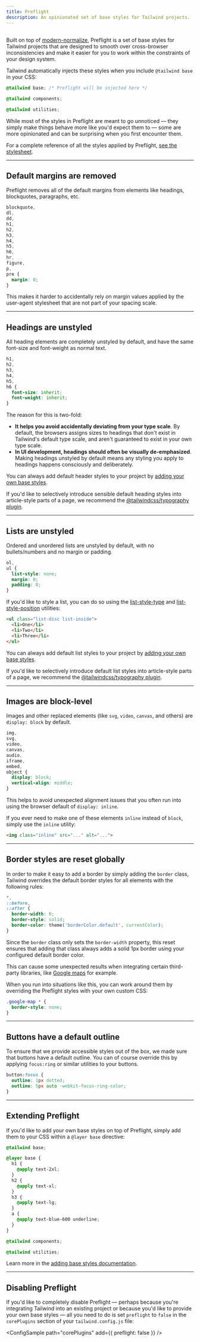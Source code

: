 ```yaml
---
title: Preflight
description: An opinionated set of base styles for Tailwind projects.
---
```



## <Heading hidden>Overview</Heading>

Built on top of [modern-normalize](https://github.com/sindresorhus/modern-normalize), Preflight is a set of base styles for Tailwind projects that are designed to smooth over cross-browser inconsistencies and make it easier for you to work within the constraints of your design system.

Tailwind automatically injects these styles when you include `@tailwind base` in your CSS:

```css
@tailwind base; /* Preflight will be injected here */

@tailwind components;

@tailwind utilities;
```

While most of the styles in Preflight are meant to go unnoticed — they simply make things behave more like you'd expect them to — some are more opinionated and can be surprising when you first encounter them.

For a complete reference of all the styles applied by Preflight, [see the stylesheet](https://unpkg.com/tailwindcss@^2/dist/base.css).

---

## Default margins are removed

Preflight removes all of the default margins from elements like headings, blockquotes, paragraphs, etc.

```css
blockquote,
dl,
dd,
h1,
h2,
h3,
h4,
h5,
h6,
hr,
figure,
p,
pre {
  margin: 0;
}
```

This makes it harder to accidentally rely on margin values applied by the user-agent stylesheet that are not part of your spacing scale.

---

## Headings are unstyled

All heading elements are completely unstyled by default, and have the same font-size and font-weight as normal text.

```css
h1,
h2,
h3,
h4,
h5,
h6 {
  font-size: inherit;
  font-weight: inherit;
}
```

The reason for this is two-fold:

- **It helps you avoid accidentally deviating from your type scale**. By default, the browsers assigns sizes to headings that don't exist in Tailwind's default type scale, and aren't guaranteed to exist in your own type scale.
- **In UI development, headings should often be visually de-emphasized**. Making headings unstyled by default means any styling you apply to headings happens consciously and deliberately.

You can always add default header styles to your project by [adding your own base styles](/docs/adding-base-styles).

If you'd like to selectively introduce sensible default heading styles into article-style parts of a page, we recommend the [@tailwindcss/typography plugin](/docs/typography-plugin/).

---

## Lists are unstyled

Ordered and unordered lists are unstyled by default, with no bullets/numbers and no margin or padding.

```css
ol,
ul {
  list-style: none;
  margin: 0;
  padding: 0;
}
```

If you'd like to style a list, you can do so using the [list-style-type](/docs/list-style-type) and [list-style-position](/docs/list-style-position) utilities:

```html
<ul class="list-disc list-inside">
  <li>One</li>
  <li>Two</li>
  <li>Three</li>
</ul>
```

You can always add default list styles to your project by [adding your own base styles](/docs/adding-base-styles).

If you'd like to selectively introduce default list styles into article-style parts of a page, we recommend the [@tailwindcss/typography plugin](/docs/typography-plugin/).

---

## Images are block-level

Images and other replaced elements (like `svg`, `video`, `canvas`, and others) are `display: block` by default.

```css
img,
svg,
video,
canvas,
audio,
iframe,
embed,
object {
  display: block;
  vertical-align: middle;
}
```

This helps to avoid unexpected alignment issues that you often run into using the browser default of `display: inline`.

If you ever need to make one of these elements `inline` instead of `block`, simply use the `inline` utility:

```html
<img class="inline" src="..." alt="...">
```

---

## Border styles are reset globally

In order to make it easy to add a border by simply adding the `border` class, Tailwind overrides the default border styles for all elements with the following rules:

```css
*,
::before,
::after {
  border-width: 0;
  border-style: solid;
  border-color: theme('borderColor.default', currentColor);
}
```

Since the `border` class only sets the `border-width` property, this reset ensures that adding that class always adds a solid 1px border using your configured default border color.

This can cause some unexpected results when integrating certain third-party libraries, like [Google maps](https://github.com/tailwindlabs/tailwindcss/issues/484) for example.

When you run into situations like this, you can work around them by overriding the Preflight styles with your own custom CSS:

```css
.google-map * {
  border-style: none;
}
```

---

## Buttons have a default outline

To ensure that we provide accessible styles out of the box, we made sure
that buttons have a default outline. You can of course override this by
applying `focus:ring` or similar utilities to your buttons.

```css
button:focus {
  outline: 1px dotted;
  outline: 5px auto -webkit-focus-ring-color;
}
```

---

## Extending Preflight

If you'd like to add your own base styles on top of Preflight, simply add them to your CSS within a `@layer base` directive:

```css
@tailwind base;

@layer base {
  h1 {
    @apply text-2xl;
  }
  h2 {
    @apply text-xl;
  }
  h3 {
    @apply text-lg;
  }
  a {
    @apply text-blue-600 underline;
  }
}

@tailwind components;

@tailwind utilities;
```

Learn more in the [adding base styles documentation](/docs/adding-base-styles).

---

## Disabling Preflight

If you'd like to completely disable Preflight — perhaps because you're integrating Tailwind into an existing project or because you'd like to provide your own base styles — all you need to do is set `preflight` to `false` in the `corePlugins` section of your `tailwind.config.js` file:

<ConfigSample
  path="corePlugins"
  add={{ preflight: false }}
/>
